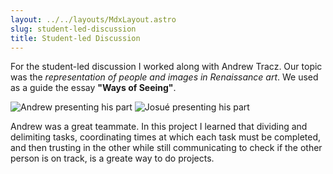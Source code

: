 ```yaml
---
layout: ../../layouts/MdxLayout.astro
slug: student-led-discussion
title: Student-led Discussion
---
```


For the student-led discussion I worked along with Andrew Tracz. Our topic was the *representation of people and images in Renaissance art*. We used as a guide the essay **"Ways of Seeing"**.

<Image src={andrewImage} alt="Andrew presenting his part"/>

<Image src={josueImage} alt="Josué presenting his part"/>

Andrew was a great teammate. In this project I learned that dividing and delimiting tasks, coordinating times at which each task must be completed, and then trusting in the other while still communicating to check if the other person is on track, is a greate way to do projects. 
